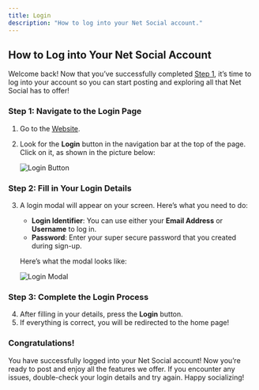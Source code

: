 ```yaml
---
title: Login
description: "How to log into your Net Social account."
---
```


## How to Log into Your Net Social Account

Welcome back! Now that you’ve successfully completed [Step 1](/Quick-Start-Guide/SignUp), it’s time to log into your account so you can start posting and exploring all that Net Social has to offer!

### Step 1: Navigate to the Login Page

1. Go to the [Website](https://netsocial.app).
2. Look for the **Login** button in the navigation bar at the top of the page. Click on it, as shown in the picture below:

   ![Login Button](https://images.netsocial.app/users/787241442770419722/GkhPOwb5.png)

### Step 2: Fill in Your Login Details

3. A login modal will appear on your screen. Here’s what you need to do:

   - **Login Identifier**: You can use either your **Email Address** or **Username** to log in.
   - **Password**: Enter your super secure password that you created during sign-up.

   Here’s what the modal looks like:

   ![Login Modal](https://images.netsocial.app/users/787241442770419722/atnx7xkQ.png)

### Step 3: Complete the Login Process

4. After filling in your details, press the **Login** button.
5. If everything is correct, you will be redirected to the home page!

### Congratulations!

You have successfully logged into your Net Social account! Now you’re ready to post and enjoy all the features we offer. If you encounter any issues, double-check your login details and try again. Happy socializing!
